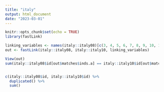 ```yaml
---
title: "italy"
output: html_document
date: "2023-03-01"
---
```


```r
knitr::opts_chunk$set(echo = TRUE)
library(fastLink)
```

```r
linking_variables <- names(italy::italy08)[c(3, 4, 5, 6, 7, 8, 9, 10, 11, 12)]
out <- fastLink(italy::italy08, italy::italy10, linking_variables)
```

```r
View(out)
sum(italy::italy08$id[out$matches$inds.a] == italy::italy10$id[out$matches$inds.b])


c(italy::italy08$id, italy::italy10$id) %>% 
  duplicated() %>% 
  sum()
```


